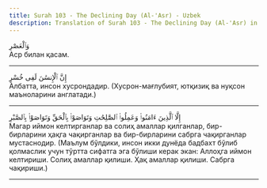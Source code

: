 ```yaml
---
title: Surah 103 - The Declining Day (Al-'Asr) - Uzbek
description: Translation of Surah 103 - The Declining Day (Al-'Asr) in Uzbek
---
```





<Aside type="quran" title="1">
وَٱلْعَصْرِ
</Aside>

<Aside type="reference" title="1">
Аср билан қасам.
</Aside>

---

<Aside type="quran" title="2">
إِنَّ ٱلْإِنسَٰنَ لَفِى خُسْرٍ
</Aside>

<Aside type="reference" title="2">
Албатта, инсон хусрондадир. (Хусрон-мағлубият, ютқизиқ ва нуқсон маъноларини англатади.)
</Aside>

---

<Aside type="quran" title="3">
إِلَّا ٱلَّذِينَ ءَامَنُوا۟ وَعَمِلُوا۟ ٱلصَّٰلِحَٰتِ وَتَوَاصَوْا۟ بِٱلْحَقِّ وَتَوَاصَوْا۟ بِٱلصَّبْرِ
</Aside>

<Aside type="reference" title="3">
Магар иймон келтирганлар ва солиҳ амаллар қилганлар, бир-бирларини ҳақга чақирганлар ва бир-бирларини сабрга чақирганлар мустаснодир. (Маълум бўлдики, инсон икки дунёда бадбахт бўлиб қолмаслик учун тўртта сифатга эга бўлиши керак экан: Аллоҳга иймон келтириши. Солиҳ амаллар қилиши. Ҳақ амаллар қилиши. Сабрга чақириши.)
</Aside>

---
